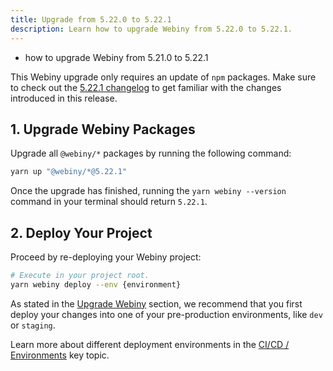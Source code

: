```yaml
---
title: Upgrade from 5.22.0 to 5.22.1
description: Learn how to upgrade Webiny from 5.22.0 to 5.22.1.
---
```



<Alert type="success" title="What you’ll learn">

- how to upgrade Webiny from 5.21.0 to 5.22.1

</Alert>

<Alert type="info">

This Webiny upgrade only requires an update of `npm` packages.
Make sure to check out the [5.22.1 changelog](/docs/release-notes/5.22.1/changelog) to get familiar with the changes introduced in this release.

</Alert>

## 1. Upgrade Webiny Packages

Upgrade all `@webiny/*` packages by running the following command:

```bash
yarn up "@webiny/*@5.22.1"
```

Once the upgrade has finished, running the `yarn webiny --version` command in your terminal should return `5.22.1`.

## 2. Deploy Your Project

Proceed by re-deploying your Webiny project:

```bash
# Execute in your project root.
yarn webiny deploy --env {environment}
```

<Alert type="warning">

As stated in the [Upgrade Webiny](../../release-notes/upgrade-webiny#pre-production-environments-first) section, we recommend that you first deploy your changes into one of your pre-production environments, like `dev` or `staging`.

</Alert>

<Alert type="success">

Learn more about different deployment environments in the [CI/CD / Environments](../../core-development-concepts/ci-cd/environments) key topic.

</Alert>

